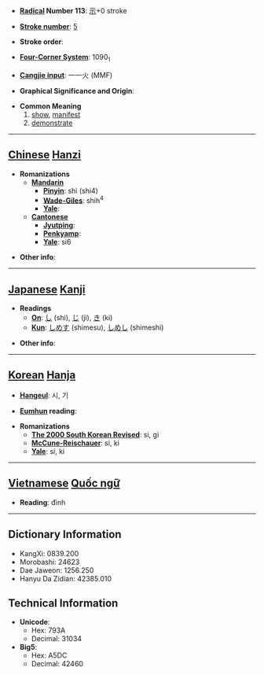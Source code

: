 * '''[[Wiktionary:Chinese radical index| Radical]] Number 113''': [[Wiktionary:Chinese radical index 示|示]]+0 stroke

* '''[[Wiktionary:Chinese total strokes index|Stroke number]]''': [[Wiktionary:Chinese total strokes index 5|5]]

* '''Stroke order''': 

* '''[[Wiktionary:Chinese four corner index|Four-Corner System]]''': 1090<sub>1</sub>

* '''[[Wiktionary:Chinese Cangjie index|Cangjie input]]''': 一一火 (MMF)

* '''Graphical Significance and Origin''': 

* '''Common Meaning'''
*#[[show]], [[manifest]]
*# [[demonstrate]]


----

== [[Chinese]] [[Hanzi]] ==

* '''Romanizations'''
** '''[[Mandarin]]'''
*** '''[[Pinyin]]''': shì (shi4)
*** '''[[Wade-Giles]]''': shih<sup>4</sup>
*** '''[[Yale]]''': 
** '''[[Cantonese]]'''
*** '''[[Jyutping]]''':
*** '''[[Penkyamp]]''': 
*** '''[[Yale]]''': si6

* '''Other info''': 

----

== [[Japanese]] [[Kanji]] ==

* '''Readings'''
** '''[[On]]''': [[し]] (shi), [[じ]] (ji), [[き]] (ki)
** '''[[Kun]]''': [[しめす]] (shimesu), [[しめし]] (shimeshi)

* '''Other info''':  

----

== [[Korean]] [[Hanja]] ==

* '''[[Hangeul]]''': 시, 기

* '''[[Eumhun]] reading''': 

* '''Romanizations'''
** '''[[The 2000 South Korean Revised Romanization|The 2000 South Korean Revised]]''': si, gi
** '''[[McCune-Reischauer]]''': si, ki
** '''[[Yale]]''': si, ki


----

== [[Vietnamese]] [[Quốc ngữ]] ==

* '''Reading''': đình

----

== Dictionary Information ==

* KangXi: 0839.200
* Morobashi: 24623
* Dae Jaweon: 1256.250
* Hanyu Da Zidian: 42385.010

== Technical Information ==

* '''Unicode''':
** Hex: 793A
** Decimal: 31034
* '''Big5''':
** Hex: A5DC
** Decimal: 42460